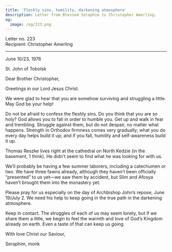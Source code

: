 ```yaml
---
title: 'Fleshly sins, humility, darkening atmosphere'
description: Letter from Blessed Seraphim to Christopher Amerling.
og:
  image: /og/223.png
---
```


<div style={{textAlign:'right', fontFamily:'monospace'}}>Letter no. 223</div>
<div style={{textAlign:'left', fontFamily:'monospace'}}>Recipient: Christopher Amerling</div>

---

June 10/23, 1976

St. John of Tobolsk

Dear Brother Christopher,

Greetings in our Lord Jesus Christ.

We were glad to hear that you are somehow surviving and struggling a little. May God be your help!

Do not be afraid to confess the fleshly sins. Do you think that you are so holy? God allows you to fall in order to humble you. Get up and walk in fear and trembling. Struggle against them, but do not despair, no matter what happens. Strength in Orthodox firmness comes very gradually; what you do every day helps build it up; and if you fall, humility and self-awareness build it up.

Thomas Reszke lives right at the cathedral on North Kedzie (in the basement, 1 think). He didn’t seem to find what he was looking for with us.

We’ll probably be having a few summer laborers, including a catechumen or two. We have three fawns already, although they haven’t been officially “presented” to us yet—we saw them by accident, but Slim and Afosya haven’t brought them into the monastery yet.

Please pray for us especially on the day of Archbishop John’s repose, June 19/July 2. We need his help to keep going in the true path in the darkening atmosphere.

Keep in contact. The struggles of each of us may seem lonely, but if we share them a little, we begin to feel the warmth and love of God’s Kingdom already on earth. Even a taste of that can keep us going.

With love Christ our Saviour,

Seraphim, monk